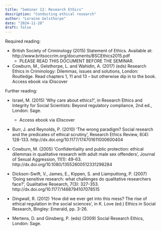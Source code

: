 ```yaml
---
title: "Seminar 12: Research Ethics"
description: "Conducting ethical research"
author: "Loraine Gelsthorpe"
date: "2024-11-28"
draft: false
---
```


Required reading:

* British Society of Criminology (2015) Statement of Ethics. Available at: http://www.britsoccrim.org/documents/BSCEthics2015.pdf
   * PLEASE READ THIS DOCUMENT BEFORE THE SEMINAR.

* Cowburn, M., Gelsthorpe, L. and Wahidin, A. (2017) (eds) Research Ethics in Criminology: Dilemmas, issues and solutions, London: Routledge. Read chapters 1, 11 and 13 – but otherwise dip in to the book.
Access ebook via iDiscover


Further reading:

* Israel, M. (2015) ‘Why care about ethics?’, in Research Ethics and Integrity for Social Scientists: Beyond regulatory compliance, 2nd ed., London: Sage.
   * Access ebook via iDiscover

* Burr, J. and Reynolds, P. (2010) ‘The wrong paradigm? Social research and the predicates of ethical scrutiny’, Research Ethics Review, 6(4): 128-133. http://dx.doi.org/10.1177/174701611000600404

* Cowburn, M. (2005) ‘Confidentiality and public protection: ethical dilemmas in qualitative research with adult male sex offenders’, Journal of Sexual Aggression, 11(1): 49-63. http://dx.doi.org/10.1080/13552600512331298284

* Dickson-Swift, V., James, E., Kippen, S. and Liamputtong, P. (2007) ‘Doing sensitive research: what challenges do qualitative researchers face?’, Qualitative Research, 7(3): 327-353.
http://dx.doi.org/10.1177/1468794107078515

* Dingwall, R. (2012) ‘How did we ever get into this mess? The rise of ethical regulation in the social sciences’, in K. Love (ed.) Ethics in Social Research, Bingley: Emerald, pp. 3-26.

* Mertens, D. and Ginsberg, P. (eds) (2009) Social Research Ethics, London: Sage.

